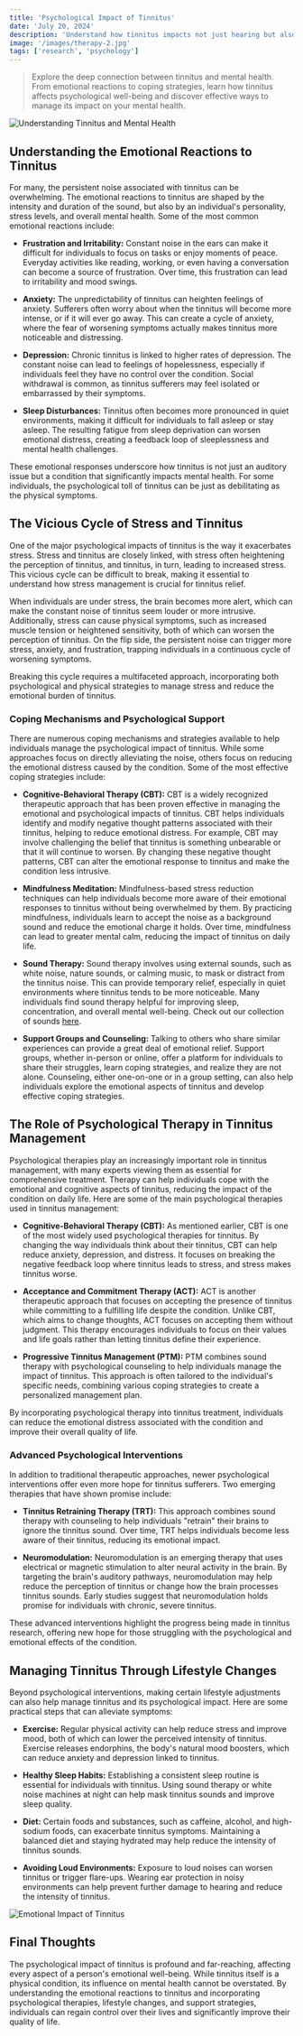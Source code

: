 ```yaml
---
title: 'Psychological Impact of Tinnitus'
date: 'July 20, 2024'
description: 'Understand how tinnitus impacts not just hearing but also mental health, influencing emotional and psychological well-being.'
image: '/images/therapy-2.jpg'
tags: ['research', 'psychology']
---
```


<Blockquote>
  Explore the deep connection between tinnitus and mental health. From emotional
  reactions to coping strategies, learn how tinnitus affects psychological
  well-being and discover effective ways to manage its impact on your mental
  health.
</Blockquote>

<Image
  src="/images/therapy.jpg"
  alt="Understanding Tinnitus and Mental Health"
/>

## **<Highlighter>Understanding the Emotional Reactions to Tinnitus</Highlighter>**

For many, the persistent noise associated with tinnitus can be overwhelming. The emotional reactions to tinnitus are shaped by the intensity and duration of the sound, but also by an individual's personality, stress levels, and overall mental health. Some of the most common emotional reactions include:

- **Frustration and Irritability:** Constant noise in the ears can make it difficult for individuals to focus on tasks or enjoy moments of peace. Everyday activities like reading, working, or even having a conversation can become a source of frustration. Over time, this frustration can lead to irritability and mood swings.

- **Anxiety:** The unpredictability of tinnitus can heighten feelings of anxiety. Sufferers often worry about when the tinnitus will become more intense, or if it will ever go away. This can create a cycle of anxiety, where the fear of worsening symptoms actually makes tinnitus more noticeable and distressing.

- **Depression:** Chronic tinnitus is linked to higher rates of depression. The constant noise can lead to feelings of hopelessness, especially if individuals feel they have no control over the condition. Social withdrawal is common, as tinnitus sufferers may feel isolated or embarrassed by their symptoms.

- **Sleep Disturbances:** Tinnitus often becomes more pronounced in quiet environments, making it difficult for individuals to fall asleep or stay asleep. The resulting fatigue from sleep deprivation can worsen emotional distress, creating a feedback loop of sleeplessness and mental health challenges.

These emotional responses underscore how tinnitus is not just an auditory issue but a condition that significantly impacts mental health. For some individuals, the psychological toll of tinnitus can be just as debilitating as the physical symptoms.

<AdComponent />

## **<Highlighter>The Vicious Cycle of Stress and Tinnitus</Highlighter>**

One of the major psychological impacts of tinnitus is the way it exacerbates stress. Stress and tinnitus are closely linked, with stress often heightening the perception of tinnitus, and tinnitus, in turn, leading to increased stress. This vicious cycle can be difficult to break, making it essential to understand how stress management is crucial for tinnitus relief.

When individuals are under stress, the brain becomes more alert, which can make the constant noise of tinnitus seem louder or more intrusive. Additionally, stress can cause physical symptoms, such as increased muscle tension or heightened sensitivity, both of which can worsen the perception of tinnitus. On the flip side, the persistent noise can trigger more stress, anxiety, and frustration, trapping individuals in a continuous cycle of worsening symptoms.

Breaking this cycle requires a multifaceted approach, incorporating both psychological and physical strategies to manage stress and reduce the emotional burden of tinnitus.

### Coping Mechanisms and Psychological Support

There are numerous coping mechanisms and strategies available to help individuals manage the psychological impact of tinnitus. While some approaches focus on directly alleviating the noise, others focus on reducing the emotional distress caused by the condition. Some of the most effective coping strategies include:

- **Cognitive-Behavioral Therapy (CBT):** CBT is a widely recognized therapeutic approach that has been proven effective in managing the emotional and psychological impacts of tinnitus. CBT helps individuals identify and modify negative thought patterns associated with their tinnitus, helping to reduce emotional distress. For example, CBT may involve challenging the belief that tinnitus is something unbearable or that it will continue to worsen. By changing these negative thought patterns, CBT can alter the emotional response to tinnitus and make the condition less intrusive.

- **Mindfulness Meditation:** Mindfulness-based stress reduction techniques can help individuals become more aware of their emotional responses to tinnitus without being overwhelmed by them. By practicing mindfulness, individuals learn to accept the noise as a background sound and reduce the emotional charge it holds. Over time, mindfulness can lead to greater mental calm, reducing the impact of tinnitus on daily life.

- **Sound Therapy:** Sound therapy involves using external sounds, such as white noise, nature sounds, or calming music, to mask or distract from the tinnitus noise. This can provide temporary relief, especially in quiet environments where tinnitus tends to be more noticeable. Many individuals find sound therapy helpful for improving sleep, concentration, and overall mental well-being. Check out our collection of sounds [here](/zen).

- **Support Groups and Counseling:** Talking to others who share similar experiences can provide a great deal of emotional relief. Support groups, whether in-person or online, offer a platform for individuals to share their struggles, learn coping strategies, and realize they are not alone. Counseling, either one-on-one or in a group setting, can also help individuals explore the emotional aspects of tinnitus and develop effective coping strategies.

<AdComponent />

## **<Highlighter>The Role of Psychological Therapy in Tinnitus Management</Highlighter>**

Psychological therapies play an increasingly important role in tinnitus management, with many experts viewing them as essential for comprehensive treatment. Therapy can help individuals cope with the emotional and cognitive aspects of tinnitus, reducing the impact of the condition on daily life. Here are some of the main psychological therapies used in tinnitus management:

- **Cognitive-Behavioral Therapy (CBT):** As mentioned earlier, CBT is one of the most widely used psychological therapies for tinnitus. By changing the way individuals think about their tinnitus, CBT can help reduce anxiety, depression, and distress. It focuses on breaking the negative feedback loop where tinnitus leads to stress, and stress makes tinnitus worse.

- **Acceptance and Commitment Therapy (ACT):** ACT is another therapeutic approach that focuses on accepting the presence of tinnitus while committing to a fulfilling life despite the condition. Unlike CBT, which aims to change thoughts, ACT focuses on accepting them without judgment. This therapy encourages individuals to focus on their values and life goals rather than letting tinnitus define their experience.

- **Progressive Tinnitus Management (PTM):** PTM combines sound therapy with psychological counseling to help individuals manage the impact of tinnitus. This approach is often tailored to the individual's specific needs, combining various coping strategies to create a personalized management plan.

By incorporating psychological therapy into tinnitus treatment, individuals can reduce the emotional distress associated with the condition and improve their overall quality of life.

### Advanced Psychological Interventions

In addition to traditional therapeutic approaches, newer psychological interventions offer even more hope for tinnitus sufferers. Two emerging therapies that have shown promise include:

- **Tinnitus Retraining Therapy (TRT):** This approach combines sound therapy with counseling to help individuals "retrain" their brains to ignore the tinnitus sound. Over time, TRT helps individuals become less aware of their tinnitus, reducing its emotional impact.

- **Neuromodulation:** Neuromodulation is an emerging therapy that uses electrical or magnetic stimulation to alter neural activity in the brain. By targeting the brain's auditory pathways, neuromodulation may help reduce the perception of tinnitus or change how the brain processes tinnitus sounds. Early studies suggest that neuromodulation holds promise for individuals with chronic, severe tinnitus.

These advanced interventions highlight the progress being made in tinnitus research, offering new hope for those struggling with the psychological and emotional effects of the condition.

<AdComponent />

## **<Highlighter>Managing Tinnitus Through Lifestyle Changes</Highlighter>**

Beyond psychological interventions, making certain lifestyle adjustments can also help manage tinnitus and its psychological impact. Here are some practical steps that can alleviate symptoms:

- **Exercise:** Regular physical activity can help reduce stress and improve mood, both of which can lower the perceived intensity of tinnitus. Exercise releases endorphins, the body's natural mood boosters, which can reduce anxiety and depression linked to tinnitus.

- **Healthy Sleep Habits:** Establishing a consistent sleep routine is essential for individuals with tinnitus. Using sound therapy or white noise machines at night can help mask tinnitus sounds and improve sleep quality.

- **Diet:** Certain foods and substances, such as caffeine, alcohol, and high-sodium foods, can exacerbate tinnitus symptoms. Maintaining a balanced diet and staying hydrated may help reduce the intensity of tinnitus sounds.

- **Avoiding Loud Environments:** Exposure to loud noises can worsen tinnitus or trigger flare-ups. Wearing ear protection in noisy environments can help prevent further damage to hearing and reduce the intensity of tinnitus.

<Image src="/images/therapy-2.jpg" alt="Emotional Impact of Tinnitus" />

## **<Highlighter>Final Thoughts</Highlighter>**

The psychological impact of tinnitus is profound and far-reaching, affecting every aspect of a person's emotional well-being. While tinnitus itself is a physical condition, its influence on mental health cannot be overstated. By understanding the emotional reactions to tinnitus and incorporating psychological therapies, lifestyle changes, and support strategies, individuals can regain control over their lives and significantly improve their quality of life.
